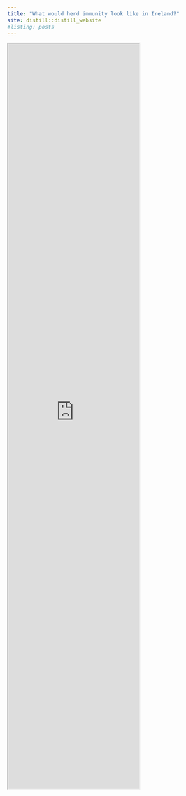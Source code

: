 ```yaml
---
title: "What would herd immunity look like in Ireland?"
site: distill::distill_website
#listing: posts
---
```


<iframe src="https://rstudioserver.hamilton.ie:3838/users/aparnell/SEIR_over65//" class="l-screen-inset shaded" height = "1700px"></iframe>